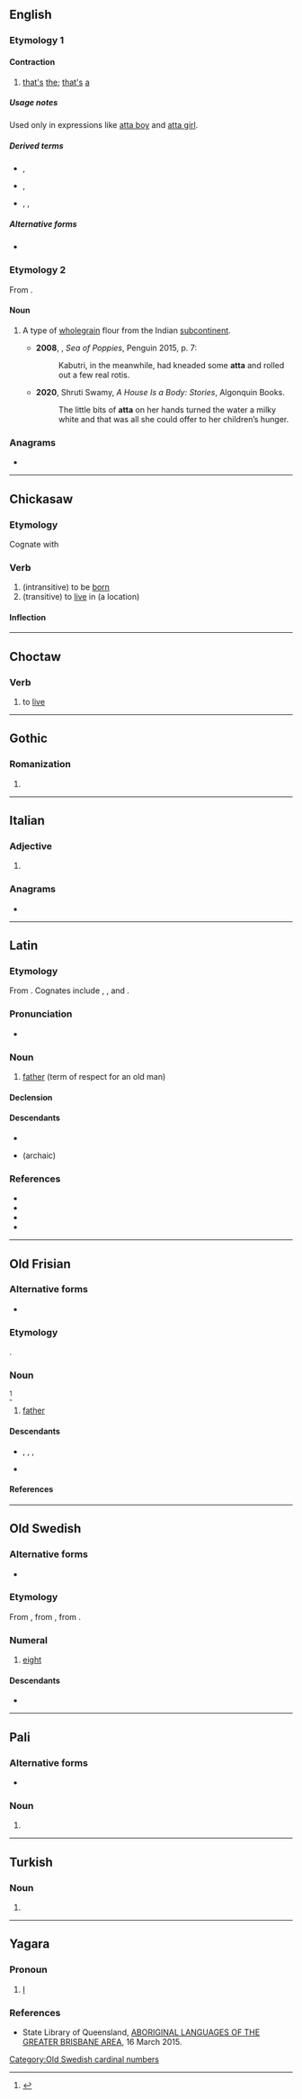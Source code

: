 {{also|Atta|attá|átta|attā|åtta|attą̊}}
==English==

===Etymology 1===
{{rfe|en}}

====Contraction====
{{en-cont}}

# [[that]][['s]] [[the]]; [[that]][['s]] [[a]]

=====Usage notes=====
Used only in expressions like [[atta boy]] and [[atta girl]].

=====Derived terms=====
* {{l|en|attaboy}}, {{l|en|atta boy}}
* {{l|en|attadog}}, {{l|en|atta dog}}
* {{l|en|attagal}}, {{l|en|attagirl}}, {{l|en|atta girl}}

=====Alternative forms=====
* {{l|en|thatta}}

===Etymology 2===
From {{bor|en|hi|आटा|t=flour, farina, dough}}.

====Noun====
{{en-noun|~}}

# {{lb|en|India}} A type of [[wholegrain]] flour from the Indian [[subcontinent]].
#* '''2008''', {{w|Amitav Ghosh}}, ''Sea of Poppies'', Penguin 2015, p. 7:
#*: Kabutri, in the meanwhile, had kneaded some '''atta''' and rolled out a few real rotis.
#* '''2020''', Shruti Swamy, ''A House Is a Body: Stories'', Algonquin Books.
#*: The little bits of '''atta''' on her hands turned the water a milky white and that was all she could offer to her children’s hunger.

===Anagrams===
* {{anagrams|en|a=aatt|Tata|ta ta|ta-ta|tata}}

----

==Chickasaw==

===Etymology===
Cognate with {{cog|cho|atta}}

===Verb===
{{head|cic|verb|active}}
# (intransitive) to be [[born]]
# (transitive) to [[live]] in (a location)

====Inflection====
{{cic-verb-subjects-1-vowel|atta}}

----

==Choctaw==

===Verb===
{{head|cho|verb}}

# to [[live]]

----

==Gothic==

===Romanization===
{{got-rom}}

# {{romanization of|got|𐌰𐍄𐍄𐌰}}

----

==Italian==

===Adjective===
{{head|it|adjective form}}

# {{feminine singular of|it|atto}}

===Anagrams===
* {{l|it|tata}}

----

==Latin==

===Etymology===
From {{der|la|ine-pro|*átta||father}}. Cognates include {{cog|hit|𒀜𒋫𒀸|tr=attas|sc=Xsux}}, {{cog|got|𐌰𐍄𐍄𐌰|sc=Goth}}, {{cog|cu|отьць}} and {{cog|grc|sc=polytonic|ἄττα}}.

===Pronunciation===
* {{la-IPA|atta}}

===Noun===
{{la-noun|atta<1>|g=m}}

# [[father]] (term of respect for an old man)

====Declension====
{{la-ndecl|atta<1>}}

====Descendants====
* {{desc|scn|tatà}}
* {{desc|nap|tatà}} (archaic)

===References===
* {{R:L&S}}
* {{R:du Cange}}
* {{R:Gaffiot}}
* {{R:Peck}}

----

==Old Frisian==

===Alternative forms===
* {{alter|ofs|aththa|atha|eththa}}

===Etymology===
{{dercat|ofs|gem-pro|ine-pro|inh=2}}
{{der|ofs|gmw-pro|*attō|t=father}}.

===Noun===
{{ofs-noun|m}}<ref>{{R:ofs:AfW|atha, atta, ettha|613}}</ref>

# [[father]]

====Descendants====
* {{desc|frr|ate}}, {{l|frr|aatj}}, {{l|frr|taatje}}, {{l|frr|tääte}}
* {{desc|fy|heit}}

====References====
<references />

----

==Old Swedish==

===Alternative forms===
* {{alter|gmq-osw|ata|āta}}

===Etymology===
From {{der|gmq-osw|non|átta}}, from {{der|gmq-osw|gem-pro|*ahtōu}}, from {{der|gmq-osw|ine-pro|*oḱtṓw}}.

===Numeral===
{{head|gmq-osw|numeral|head=ātta}}

# [[eight]]

====Descendants====
* {{desc|sv|åtta}}

[[Category:Old Swedish cardinal numbers]]

----

==Pali==

===Alternative forms===
* {{pi-alt}}

===Noun===
{{head|pi|noun form}}

# {{inflection of|pi|attan||voc|s}}

----

==Turkish==

===Noun===
{{head|tr|noun form}}

# {{inflection of|tr|at||s|loc}}

----

==Yagara==

===Pronoun===
{{head|1=yxg|2=pronoun}}

# [[I]]

===References===
* State Library of Queensland, [http://blogs.slq.qld.gov.au/ilq/2015/03/16/aboriginal-languages-of-the-greater-brisbane-area/ ABORIGINAL LANGUAGES OF THE GREATER BRISBANE AREA], 16 March 2015.